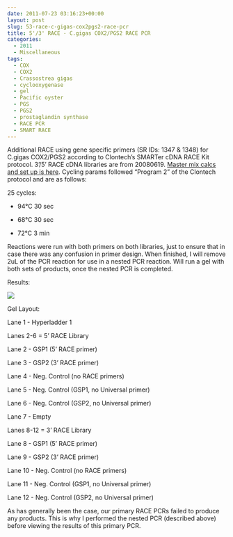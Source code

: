 ```yaml
---
date: 2011-07-23 03:16:23+00:00
layout: post
slug: 53-race-c-gigas-cox2pgs2-race-pcr
title: 5'/3' RACE - C.gigas COX2/PGS2 RACE PCR
categories:
  - 2011
  - Miscellaneous
tags:
  - COX
  - COX2
  - Crassostrea gigas
  - cyclooxygenase
  - gel
  - Pacific oyster
  - PGS
  - PGS2
  - prostaglandin synthase
  - RACE PCR
  - SMART RACE
---
```


Additional RACE using gene specific primers (SR IDs: 1347 & 1348) for C.gigas COX2/PGS2 according to Clontech's SMARTer cDNA RACE Kit protocol. 3'/5' RACE cDNA libraries are from 20080619. [Master mix calcs and set up is here](https://eagle.fish.washington.edu/Arabidopsis/Notebook%20Workup%20Files/20110722-01.jpg). Cycling params followed "Program 2" of the Clontech protocol and are as follows:

25 cycles:




    
  * 94°C 30 sec

    
  * 68°C 30 sec

    
  * 72°C 3 min



Reactions were run with both primers on both libraries, just to ensure that in case there was any confusion in primer design. When finished, I will remove 2uL of the PCR reaction for use in a nested PCR reaction. Will run a gel with both sets of products, once the nested PCR is completed.

Results:

![](https://eagle.fish.washington.edu/Arabidopsis/20110725-01%20Gel.jpg)

Gel Layout:

Lane 1 - Hyperladder 1

Lanes 2-6 = 5' RACE Library

Lane 2 - GSP1 (5' RACE primer)

Lane 3 - GSP2 (3' RACE primer)

Lane 4 - Neg. Control (no RACE primers)

Lane 5 - Neg. Control (GSP1, no Universal primer)

Lane 6 - Neg. Control (GSP2, no Universal primer)

Lane 7 - Empty

Lanes 8-12 = 3' RACE Library

Lane 8 - GSP1 (5' RACE primer)

Lane 9 - GSP2 (3' RACE primer)

Lane 10 - Neg. Control (no RACE primers)

Lane 11 - Neg. Control (GSP1, no Universal primer)

Lane 12 - Neg. Control (GSP2, no Universal primer)

As has generally been the case, our primary RACE PCRs failed to produce any products. This is why I performed the nested PCR (described above) before viewing the results of this primary PCR.
